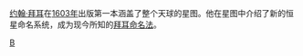 [[约翰·拜耳|约翰·拜耳]]在[[1603年|1603年]]出版第一本涵盖了整个天球的星图。他在星图中介绍了新的恒星命名系统，成为现今所知的[[拜耳命名法|拜耳命名法]]。

[[Category:天文学目录|B]]